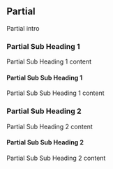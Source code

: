 ## Partial

Partial intro

### Partial Sub Heading 1

Partial Sub Heading 1 content

#### Partial Sub Sub Heading 1

Partial Sub Sub Heading 1 content

### Partial Sub Heading 2

Partial Sub Heading 2 content

#### Partial Sub Sub Heading 2

Partial Sub Sub Heading 2 content
